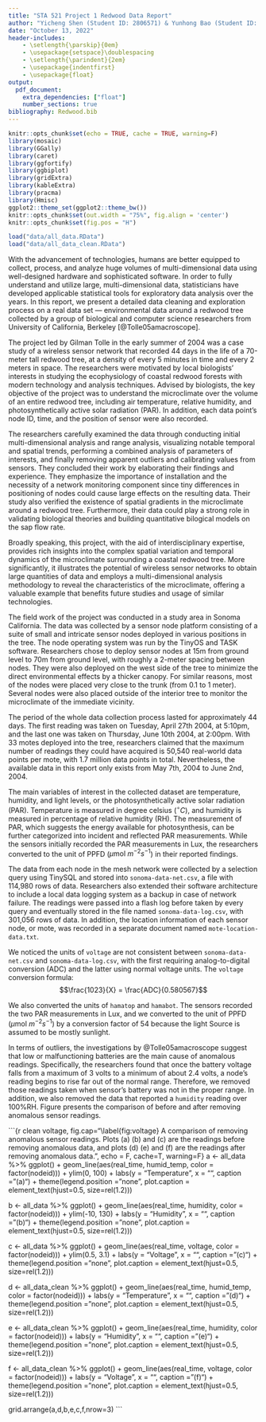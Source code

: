 ```yaml
---
title: "STA 521 Project 1 Redwood Data Report"
author: "Yicheng Shen (Student ID: 2806571) & Yunhong Bao (Student ID: 2427527)"
date: "October 13, 2022"
header-includes:
    - \setlength{\parskip}{0em}
    - \usepackage{setspace}\doublespacing
    - \setlength{\parindent}{2em}
    - \usepackage{indentfirst}
    - \usepackage{float}
output: 
  pdf_document: 
    extra_dependencies: ["float"]
    number_sections: true
bibliography: Redwood.bib
---
```


```r
knitr::opts_chunk$set(echo = TRUE, cache = TRUE, warning=F)
library(mosaic)
library(GGally)
library(caret)
library(ggfortify)
library(ggbiplot)
library(gridExtra)
library(kableExtra)
library(pracma)
library(Hmisc)
ggplot2::theme_set(ggplot2::theme_bw())
knitr::opts_chunk$set(out.width = "75%", fig.align = 'center')
knitr::opts_chunk$set(fig.pos = "H")

load("data/all_data.RData")
load("data/all_data_clean.RData")
```

\section{Data Collection}

\subsection{Background}

With the advancement of technologies, humans are better equipped to collect, process, and analyze huge volumes of multi-dimensional data using well-designed hardware and sophisticated software. 
In order to fully understand and utilize large, multi-dimensional data, statisticians have developed applicable statistical tools for exploratory data analysis over the years. 
In this report, we present a detailed data cleaning and exploration process on a real data set — environmental data around a redwood tree collected by a group of biological and computer science researchers from University of California, Berkeley [@Tolle05amacroscope].  

The project led by Gilman Tolle in the early summer of 2004 was a case study of a wireless sensor network that recorded 44 days in the life of a 70-meter tall redwood tree, at a density of every 5 minutes in time and every 2 meters in space.
The researchers were motivated by local biologists’ interests in studying the ecophysiology of coastal redwood forests with modern technology and analysis techniques. 
Advised by biologists, the key objective of the project was to understand the microclimate over the volume of an entire redwood tree, including air temperature, relative humidity, and photosynthetically active solar radiation (PAR). 
In addition, each data point's node ID, time, and the position of sensor were also recorded.  

The researchers carefully examined the data through conducting initial multi-dimensional analysis and range analysis, visualizing notable temporal and spatial trends, performing a combined analysis of parameters of interests, and finally removing apparent outliers and calibrating values from sensors. 
They concluded their work by elaborating their findings and experience. They emphasize the importance of installation and the necessity of a network monitoring component since tiny differences in positioning of nodes could cause large effects on the resulting data.
Their study also verified the existence of spatial gradients in the microclimate around a redwood tree.
Furthermore, their data could play a strong role in validating biological theories and building quantitative bilogical models on the sap flow rate. 

Broadly speaking, this project, with the aid of interdisciplinary expertise, provides rich insights into the complex spatial variation and temporal dynamics of the microclimate surrounding a coastal redwood tree. 
More significantly, it illustrates the potential of wireless sensor networks to obtain large quantities of data and employs a multi-dimensional analysis methodology to reveal the characteristics of the microclimate, offering a valuable example that benefits future studies and usage of similar technologies. 


\subsection{Data Description}

The field work of the project was conducted in a study area in Sonoma California. 
The data was collected by a sensor node platform consisting of a suite of small and intricate sensor nodes deployed in various positions in the tree. 
The node operating system was run by the TinyOS and TASK software. 
Researchers chose to deploy sensor nodes at 15m from ground level to 70m from ground level, with roughly a 2-meter spacing between nodes. 
They were also deployed on the west side of the tree to minimize the direct environmental effects by a thicker canopy. 
For similar reasons, most of the nodes were placed very close to the trunk (from 0.1 to 1 meter). 
Several nodes were also placed outside of the interior tree to monitor the microclimate of the immediate vicinity. 

The period of the whole data collection process lasted for approximately 44 days. 
The first reading was taken on Tuesday, April 27th 2004, at 5:10pm, and the last one was taken on Thursday, June 10th 2004, at 2:00pm. 
With 33 motes deployed into the tree, researchers claimed that the maximum number of readings they could have acquired is 50,540 real-world data points per mote, with 1.7 million data points in total. 
Nevertheless, the available data in this report only exists from May 7th, 2004 to June 2nd, 2004.  

The main variables of interest in the collected dataset are temperature, humidity, and light levels, or the photosynthetically active solar radiation (PAR). 
Temperature is measured in degree celsius ($^{\circ}C$), and humidity is measured in percentage of relative humidity (RH). 
The measurement of PAR, which suggests the energy available for photosynthesis, can be further categorized into incident and reflected PAR measurements. 
While the sensors initially recorded the PAR measurements in Lux, the researchers converted to the unit of PPFD ($\mu \text{mol} \ m^{-2} s^{-1}$) in their reported findings. 

The data from each node in the mesh network were collected by a selection query using TinySQL and stored into `sonoma-data-net.csv`, a file with 114,980 rows of data.
Researchers also extended their software architecture to include a local data logging system as a backup in case of network failure. 
The readings were passed into a flash log before taken by every query and eventually stored in the file named `sonoma-data-log.csv`, with 301,056 rows of data.
In addition, the location information of each sensor node, or mote, was recorded in a separate document named `mote-location-data.txt`. 


\section{Data Cleaning}


\subsection{Unit Conversion}

We noticed the units of `voltage` are not consistent between `sonoma-data-net.csv` and `sonoma-data-log.csv`, with the first requiring analog-to-digital conversion (ADC) and the latter using normal voltage units. 
The `voltage` conversion formula: $$\frac{1023}{X} = \frac{ADC}{0.580567}$$

We also converted the units of `hamatop` and `hamabot`. 
The sensors recorded the two PAR measurements in Lux, and we converted to the unit of PPFD ($\mu \text{mol} \ m^{-2} s^{-1}$) by a conversion factor of 54 because the light Source is assumed to be mostly sunlight. 

\subsection{Outlier Rejection}

In terms of outliers, the investigations by @Tolle05amacroscope suggest that low or malfunctioning batteries are the main cause of anomalous readings. 
Specifically, the researchers found that once the battery voltage falls from a maximum of 3 volts to a minimum of about 2.4 volts, a node’s reading begins to rise far out of the normal range. 
Therefore, we removed those readings taken when sensor's battery was not in the proper range. 
In addition, we also removed the data that reported a `humidity` reading over 100%RH.
Figure \ref{fig:voltage} presents the comparison of before and after removing anomalous sensor readings. 

```{r clean voltage, fig.cap="\\label{fig:voltage} A comparison of removing anomalous sensor readings. Plots (a) (b) and (c) are the readings before removing anomalous data, and plots (d) (e) and (f) are the readings after removing anomalous data.", echo = F, cache=T, warning=F}
a <- all_data %>%
  ggplot() + geom_line(aes(real_time, humid_temp, color = factor(nodeid))) +
  ylim(0, 100) + labs(y = "Temperature", x = "", caption = "(a)") + 
  theme(legend.position = "none", plot.caption = element_text(hjust=0.5, size=rel(1.2)))

b <- all_data %>%
  ggplot() + geom_line(aes(real_time, humidity, color = factor(nodeid))) +
  ylim(-10, 130) + labs(y = "Humidity", x = "", caption = "(b)") + 
  theme(legend.position = "none", plot.caption = element_text(hjust=0.5, size=rel(1.2)))

c <- all_data %>%
  ggplot() + geom_line(aes(real_time, voltage, color = factor(nodeid))) +
  ylim(0.5, 3.1) + labs(y = "Voltage", x = "", caption = "(c)") + 
  theme(legend.position = "none", plot.caption = element_text(hjust=0.5, size=rel(1.2)))

d <- all_data_clean %>% 
  ggplot() + geom_line(aes(real_time, humid_temp, color = factor(nodeid))) + 
  labs(y = "Temperature", x = "", caption = "(d)") + 
  theme(legend.position = "none", plot.caption = element_text(hjust=0.5, size=rel(1.2)))

e <- all_data_clean %>% 
  ggplot() + geom_line(aes(real_time, humidity, color = factor(nodeid))) + 
  labs(y = "Humidity", x = "", caption = "(e)") +  
  theme(legend.position = "none", plot.caption = element_text(hjust=0.5, size=rel(1.2)))

f <- all_data_clean %>% 
  ggplot() + geom_line(aes(real_time, voltage, color = factor(nodeid))) + 
  labs(y = "Voltage", x = "", caption = "(f)") + 
  theme(legend.position = "none", plot.caption = element_text(hjust=0.5, size=rel(1.2)))

grid.arrange(a,d,b,e,c,f,nrow=3)
```

\section{Data Exploration}


\section{Findings}


\section{Reference}